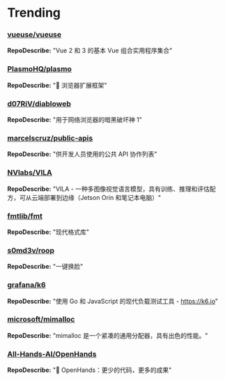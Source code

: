 
# Trending

### [vueuse/vueuse](https://github.com/vueuse/vueuse)
**RepoDescribe:** "Vue 2 和 3 的基本 Vue 组合实用程序集合"
  

### [PlasmoHQ/plasmo](https://github.com/PlasmoHQ/plasmo)
**RepoDescribe:** "🧩 浏览器扩展框架"
  

### [d07RiV/diabloweb](https://github.com/d07RiV/diabloweb)
**RepoDescribe:** "用于网络浏览器的暗黑破坏神 1"
  

### [marcelscruz/public-apis](https://github.com/marcelscruz/public-apis)
**RepoDescribe:** "供开发人员使用的公共 API 协作列表"
  

### [NVlabs/VILA](https://github.com/NVlabs/VILA)
**RepoDescribe:** "VILA - 一种多图像视觉语言模型，具有训练、推理和评估配方，可从云端部署到边缘（Jetson Orin 和笔记本电脑）"
  

### [fmtlib/fmt](https://github.com/fmtlib/fmt)
**RepoDescribe:** "现代格式库"
  

### [s0md3v/roop](https://github.com/s0md3v/roop)
**RepoDescribe:** "一键换脸"
  

### [grafana/k6](https://github.com/grafana/k6)
**RepoDescribe:** "使用 Go 和 JavaScript 的现代负载测试工具 - https://k6.io"
  

### [microsoft/mimalloc](https://github.com/microsoft/mimalloc)
**RepoDescribe:** "mimalloc 是一个紧凑的通用分配器，具有出色的性能。"
  

### [All-Hands-AI/OpenHands](https://github.com/All-Hands-AI/OpenHands)
**RepoDescribe:** "🙌 OpenHands：更少的代码，更多的成果"
  